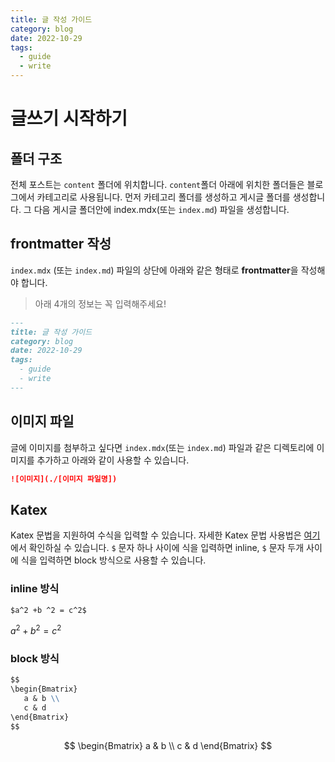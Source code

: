 ```yaml
---
title: 글 작성 가이드
category: blog
date: 2022-10-29
tags:
  - guide
  - write
---
```


# 글쓰기 시작하기

## 폴더 구조

전체 포스트는 `content` 폴더에 위치합니다. `content`폴더 아래에 위치한 폴더들은 블로그에서 카테고리로 사용됩니다. 먼저 카테고리 폴더를 생성하고 게시글 폴더를 생성합니다. 그 다음 게시글 폴더안에 index.mdx(또는 `index.md`) 파일을 생성합니다.

## frontmatter 작성

`index.mdx` (또는 `index.md`) 파일의 상단에 아래와 같은 형태로 **frontmatter**을 작성해야 합니다.

> 아래 4개의 정보는 꼭 입력해주세요!

```md
---
title: 글 작성 가이드
category: blog
date: 2022-10-29
tags:
  - guide
  - write
---
```

## 이미지 파일

글에 이미지를 첨부하고 싶다면 `index.mdx`(또는 `index.md`) 파일과 같은 디렉토리에 이미지를 추가하고 아래와 같이 사용할 수 있습니다.

```md
![이미지](./[이미지 파일명])
```

## Katex

Katex 문법을 지원하여 수식을 입력할 수 있습니다. 자세한 Katex 문법 사용법은 [여기](https://katex.org/docs/supported.html)에서 확인하실 수 있습니다.
`$` 문자 하나 사이에 식을 입력하면 inline, `$` 문자 두개 사이에 식을 입력하면 block 방식으로 사용할 수 있습니다.

### inline 방식

```md
$a^2 +b ^2 = c^2$
```

$a^2 +b ^2 = c^2$

### block 방식

```md
$$
\begin{Bmatrix}
   a & b \\
   c & d
\end{Bmatrix}
$$
```

$$
\begin{Bmatrix}
   a & b \\
   c & d
\end{Bmatrix}
$$
